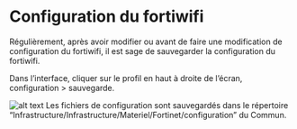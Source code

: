 # Configuration du fortiwifi

Régulièrement, après avoir modifier ou avant de faire une modification de configuration du fortiwifi, il est sage de sauvegarder la configuration du fortiwifi.

Dans l'interface, cliquer sur le profil en haut à droite de l'écran, configuration > sauvegarde.

![alt text](image.png)
Les fichiers de configuration sont sauvegardés dans le répertoire "Infrastructure/Infrastructure/Materiel/Fortinet/configuration" du Commun.
